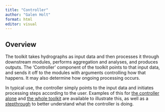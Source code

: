 ```yaml
---
title: "Controller"
author: "Galen Holt"
format: html
editor: visual
---
```


## Overview

The toolkit takes hydrographs as input data and then processes it through downstream modules, performs aggregation and analyses, and produces outputs. The 'Controller' component of the toolkit points to that input data, and sends it off to the modules with arguments controlling how that happens. It may also determine how ongoing processing occurs.

In typical use, the controller simply points to the input data and initiates processing steps according to the user. Examples of this for [the controller alone](controller_ewr_wrapped_R.qmd) and [the whole toolkit](../full_toolkit/full_toolkit_overview.qmd) are available to illustrate this, as well as a [stepthrough](controller_ewr_stepthrough_R.qmd) to better understand what the controller is doing.

